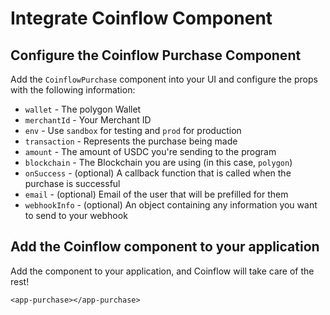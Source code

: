 
<Intro />
<InstallEth />
<InstallCoinflow />
<Wallet />

# Integrate Coinflow Component

<ContentBlock filePath="checkout-app/src/app/purchase/purchase.component.tsx" highlight="48-58">

## Configure the Coinflow Purchase Component

Add the `CoinflowPurchase` component into your UI and configure the props with the following information:

- `wallet` - The polygon Wallet
- `merchantId` - Your Merchant ID
- `env` - Use `sandbox` for testing and `prod` for production
- `transaction` - Represents the purchase being made 
- `amount` - The amount of USDC you're sending to the program
- `blockchain` - The Blockchain you are using (in this case, `polygon`)
- `onSuccess` - (optional) A callback function that is called when the purchase is successful
- `email` - (optional) Email of the user that will be prefilled for them
- `webhookInfo` - (optional) An object containing any information you want to send to your webhook

</ContentBlock>

<ContentBlock filePath="checkout-app/src/app/app.module.tsx">

## Add the Coinflow component to your application

Add the component to your application, and Coinflow will take care of the rest!
```
<app-purchase></app-purchase>
```

</ContentBlock>